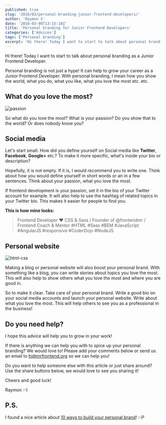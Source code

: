 ```yaml
---
published: true
slug: '2016/03/personal-branding-junior-frontend-developers/'
author: 'Raymon S'
date: '2016-03-08T13:15:10Z'
title: 'Personal branding for Junior Frontend Developers'
categories: ['Advices']
tags: ['Personal branding']
excerpt: 'Hi there! Today I want to start to talk about personal branding as a Junior Frontend Developer.Pers...'
---
```


Hi there! Today I want to start to talk about personal branding as a Junior Frontend Developer.

Personal branding is not just a hype! It can help to grow your career as a Junior Frontend Developer. With personal branding, I mean how you show the world, what you do, what you like, what you love the most etc. etc.

## What do you love the most?

![passion](08-1.jpg)

So what do you love the most? What is your passion? Do you show that to the world? Or does nobody know you?

## Social media

Let's start small. How did you define yourself on Social media like **Twitter**, **Facebook**, **Google+** etc.? To make it more specific, what's inside your bio or description?

Hopefully, it is not empty. If it is, I would recommend you to write one. Think about how you would define yourself in short words or an in a few sentences. Think about your passion, what you love the most.

If frontend development is your passion, set it in the bio of your Twitter account for example. It will also help to use the hashtag of related topics in your Twitter bio. This makes it easier for people to find you.

**This is how mine looks:**

> Frontend Developer ♥ CSS & Sass / Founder of @frontendmr / Frontend Coach & Mentor #HTML #Sass #BEM #JavaScript #AngularJS #responsive #CoderDojo #NodeJS

## Personal website

![html-css](08-2.jpg)

Making a blog or personal website will also boost your personal brand. With something like a blog, you can write stories about topics you love the most. This will also help to show others what you love the most and where you are good in.

So to make it clear. Take care of your personal brand. Write a good bio on your social media accounts and launch your personal website. Write about what you love the most. This will help others to see you as a professional in the business!

## Do you need help?

I hope this advice will help you to grow in your work!

If there is anything we can help you with to spice up your personal branding? We would love to! Please add your comments below or send us an email to [hi@mrfrontend.org](mailto:hi@mrfrontend.org) so we can help you!

Do you want to help someone else with this article or just share around? Use the share buttons below, we would love to see you sharing it!

Cheers and good luck!

Raymon :-)

## P.S.

I found a nice article about [10 ways to build your personal brand](http://skillcrush.com/2015/02/20/10-ways-build-personal-brand/)! :-P
